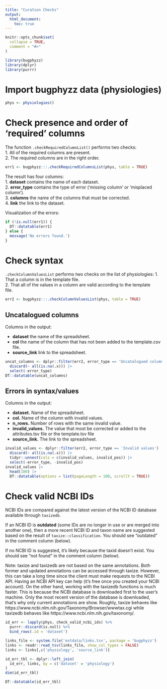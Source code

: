 ```yaml
---
title: "Curation Checks"
output:
  html_document:
    toc: true
---
```


```r
knitr::opts_chunk$set(
  collapse = TRUE,
  comment = "#>"
)
```

```r
library(bugphyzz)
library(dplyr)
library(purrr)
```

# Import bugphyzz data (physiologies)

```r
phys <- physiologies()
```

# Check presence and order of 'required' columns

The function `.checkRequiredColumnList()` performs two checks:  
1. All of the required columns are present.  
2. The required columns are in the right order.

```r
err1 <- bugphyzz:::.checkRequiredColumnsList(phys, table = TRUE)
```

The result has four columns:  
1. **dataset** contains the name of each dataset.  
2. **error_type** contains the type of error ('missing column' or 'misplaced
column').  
3. **columns** the name of the columns that must be corrected.  
4. **link** the link to the dataset.

Visualization of the errors:

```r
if (!is.null(err1)) {
  DT::datatable(err1)
} else {
  message('No errors found.')
}
```

# Check syntax

`.checkColumnValuesList` performs two checks on the list of physiologies:
1. That a column is in the template file.  
2. That all of the values in a column are valid according to the template  
file.

```r
err2 <- bugphyzz:::.checkColumnValuesList(phys, table = TRUE)
```

## Uncatalogued columns

Columns in the output:

+ **dataset** the name of the spreadsheet.
+ **col** the name of the column that has not been added to the template.csv
file.
+ **source_link** link to the spreadsheet.

```r
uncat_columns <- dplyr::filter(err2, error_type == 'Uncatalogued column') |> 
  discard(~ all(is.na(.x))) |> 
  select(-error_type)
DT::datatable(uncat_columns)
```


## Errors in syntax/values

Columns in the output:

+ **dataset.** Name of the spreadsheet.
+ **col.**  Name of the column with invalid values.
+ **n_rows.** Number of rows with the same invalid value.
+ **invalid_values.** The value that most be corrected or added to
the attributes.tsv file or the template.tsv file
+ **source_link.** The link to the spreadsheet.

```r
invalid_values <- dplyr::filter(err2, error_type == 'Invalid values') |> 
  discard(~ all(is.na(.x))) |> 
  tidyr::unnest(cols = c(invalid_values, invalid_pos)) |> 
  select(-error_type, -invalid_pos)
invalid_values |> 
  head(100) |> 
  DT::datatable(options = list(pageLength = 100, scrollY = TRUE))
```


# Check valid NCBI IDs

NCBI IDs are compared against the latest version of the NCBI ID database
available through `taxizedb`.

If an NCBI ID is **outdated** (some IDs are no longer in use or are merged into
another one), then a more recent NCBI ID and taxon name are suggested based on
the result of `taxize::classification`. You should see "outdated" in the 
comment column (below).

If no NCBI ID is suggested, it's likely because the taxid doesn't exist.
You should see "not found" in the comment column (below).

Note: taxize and taxizedb are not based on the same annotations. Both former
and updated annotations can be accessed through taxize. However, this can take
a long time since the client must make requests to the NCBI API. Having
an NCBI API key can help (it's free once you created your NCBI account). On the
other hand, working with the taxizedb functions is much faster. This is because
the NCBI database is downloaded first to the user's machine. Only the most
recent version of the database is downloaded, that's why only current 
annotations are show. 
Roughly, taxize behaves like https://www.ncbi.nlm.nih.gov/Taxonomy/Browser/wwwtax.cgi
while taxizedb behaves like https://www.ncbi.nlm.nih.gov/taxonomy/.


```r
id_err <- lapply(phys, check_valid_ncbi_ids) %>% 
  purrr::discard(is.null) %>%
  bind_rows(.id = 'dataset')

links_file <- system.file('extdata/links.tsv', package = 'bugphyzz')
links <- readr::read_tsv(links_file, show_col_types = FALSE)
links <- links[,c('physiology', 'source_link')]

id_err_tbl <- dplyr::left_join(
  id_err, links, by = c('dataset' = 'physiology')
)
dim(id_err_tbl)
```

```r
DT::datatable(id_err_tbl)
```


